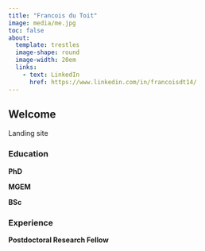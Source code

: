 ```yaml
---
title: "Francois du Toit"
image: media/me.jpg
toc: false
about: 
  template: trestles
  image-shape: round
  image-width: 20em
  links:
    - text: LinkedIn
      href: https://www.linkedin.com/in/francoisdt14/
---
```


## Welcome

Landing site

### Education

**PhD**

**MGEM**

**BSc**

### Experience

**Postdoctoral Research Fellow**

